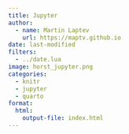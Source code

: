 ```yaml
---
title: Jupyter
author:
  - name: Martin Laptev
    url: https://maptv.github.io
date: last-modified
filters:
  - ../date.lua
image: horst_jupyter.png
categories:
  - knitr
  - jupyter
  - quarto
format:
  html:
    output-file: index.html
---
```


